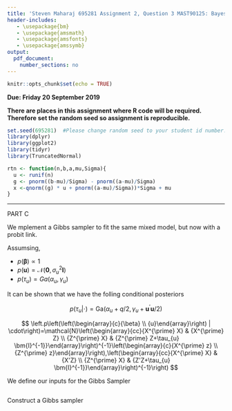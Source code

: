 ```yaml
---
title: 'Steven Maharaj 695281 Assignment 2, Question 3 MAST90125: Bayesian Statistical Learning'
header-includes:
   - \usepackage{bm}
   - \usepackage{amsmath}
   - \usepackage{amsfonts}
   - \usepackage{amssymb}
output: 
  pdf_document:
    number_sections: no
---
```


```r
knitr::opts_chunk$set(echo = TRUE)
```

**Due: Friday 20 September 2019**  
\vspace{5 mm}

**There are places in this assignment where R code will be required. Therefore set the random seed so assignment is reproducible.**

```r
set.seed(695281)  #Please change random seed to your student id number.
library(dplyr)
library(ggplot2)
library(tidyr)
library(TruncatedNormal)
```


```r
rtn <- function(n,b,a,mu,Sigma){
  u <- runif(n)
  g <- pnorm((b-mu)/Sigma) - pnorm((a-mu)/Sigma)
  x <-qnorm((g) * u + pnorm((a-mu)/Sigma))*Sigma + mu 
}

```

___
PART C

We mplement a Gibbs sampler to fit the same mixed model, but now with a probit link.

Assumsing,

 - $p(\bm \beta) \propto 1$
 - $p(\bm u) = \mathcal{N}(\bm 0,\sigma^2_u \bm I)$
 - $p(\tau_u) = Ga(\alpha_u,\gamma_u)$
 
 It can be shown that we have the folling conditional posteriors
 
 $$p\left(\tau_{u} | \cdot\right)=\mathrm{Ga}\left(\alpha_{u}+q / 2, \gamma_{u}+\mathbf{u}^{\prime} \mathbf{u} / 2\right)$$

$$
\left.p\left(\left(\begin{array}{c}{\beta} \\ {u}\end{array}\right) | \cdot\right)=\mathcal{N}\left(\begin{array}{cc}{X^{\prime} X} & {X^{\prime} Z} \\ {Z^{\prime} X} & {Z^{\prime} Z+\tau_{u}  \bm{I}^{-1}}\end{array}\right)^{-1}\left(\begin{array}{c}{X^{\prime} z} \\ {Z^{\prime} z}\end{array}\right),\left(\begin{array}{cc}{X^{\prime} X} & {X'Z} \\ {Z^{\prime} X} & {Z'Z+\tau_{u}  \bm{I}^{-1}}\end{array}\right)^{-1}\right)
$$


We define our inputs for the Gibbs Sampler


```r

```

Construct a Gibbs sampler
```r

```


